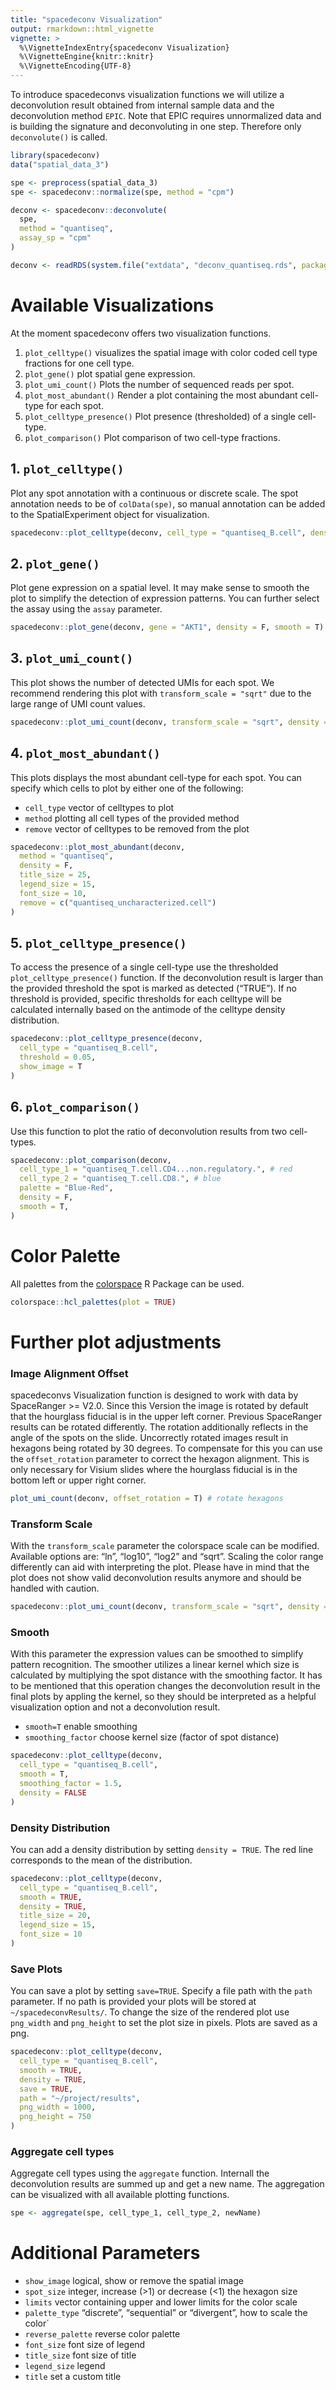 ```yaml
---
title: "spacedeconv Visualization"
output: rmarkdown::html_vignette
vignette: >
  %\VignetteIndexEntry{spacedeconv Visualization}
  %\VignetteEngine{knitr::knitr}
  %\VignetteEncoding{UTF-8}
---
```


To introduce spacedeconvs visualization functions we will utilize a deconvolution result obtained from internal sample data and the deconvolution method `EPIC`. Note that EPIC requires unnormalized data and is building the signature and deconvoluting in one step. Therefore only `deconvolute()` is called. 

```r
library(spacedeconv)
data("spatial_data_3")

spe <- preprocess(spatial_data_3)
spe <- spacedeconv::normalize(spe, method = "cpm")

deconv <- spacedeconv::deconvolute(
  spe,
  method = "quantiseq",
  assay_sp = "cpm"
)
```

```r
deconv <- readRDS(system.file("extdata", "deconv_quantiseq.rds", package = "spacedeconv"))
```


# Available Visualizations

At the moment spacedeconv offers two visualization functions. 

1. `plot_celltype()` visualizes the spatial image with color coded cell type fractions for one cell type. 
2. `plot_gene()` plot spatial gene expression.
3. `plot_umi_count()` Plots the number of sequenced reads per spot.
4. `plot_most_abundant()` Render a plot containing the most abundant cell-type for each spot.
5. `plot_celltype_presence()` Plot presence (thresholded) of a single cell-type.
6. `plot_comparison()` Plot comparison of two cell-type fractions.

## 1. `plot_celltype()`
Plot any spot annotation with a continuous or discrete scale. The spot annotation needs to be of `colData(spe)`, so manual annotation can be added to the SpatialExperiment object for visualization. 
```r
spacedeconv::plot_celltype(deconv, cell_type = "quantiseq_B.cell", density = F, smooth = T)
```

## 2. `plot_gene()`

Plot gene expression on a spatial level. It may make sense to smooth the plot to simplify the detection of expression patterns. You can further select the assay using the `assay` parameter.

```r
spacedeconv::plot_gene(deconv, gene = "AKT1", density = F, smooth = T)
```

## 3. `plot_umi_count()`
This plot shows the number of detected UMIs for each spot. We recommend rendering this plot with `transform_scale = "sqrt"` due to the large range of UMI count values. 

```r
spacedeconv::plot_umi_count(deconv, transform_scale = "sqrt", density = F, smooth = T)
```

## 4. `plot_most_abundant()`
This plots displays the most abundant cell-type for each spot. You can specify which cells to plot by either one of the following: 

* `cell_type` vector of celltypes to plot 
* `method` plotting all cell types of the provided method
* `remove` vector of celltypes to be removed from the plot
```r
spacedeconv::plot_most_abundant(deconv,
  method = "quantiseq",
  density = F,
  title_size = 25,
  legend_size = 15,
  font_size = 10,
  remove = c("quantiseq_uncharacterized.cell")
)
```

## 5. `plot_celltype_presence()`

To access the presence of a single cell-type use the thresholded `plot_celltype_presence()` function. If the deconvolution result is larger than the provided threshold the spot is marked as detected ("TRUE"). If no threshold is provided, specific thresholds for each celltype will be calculated internally based on the antimode of the celltype density distribution.

```r
spacedeconv::plot_celltype_presence(deconv,
  cell_type = "quantiseq_B.cell",
  threshold = 0.05,
  show_image = T
)
```

##  6. `plot_comparison()`
Use this function to plot the ratio of deconvolution results from two cell-types.

```r
spacedeconv::plot_comparison(deconv,
  cell_type_1 = "quantiseq_T.cell.CD4...non.regulatory.", # red
  cell_type_2 = "quantiseq_T.cell.CD8.", # blue
  palette = "Blue-Red",
  density = F,
  smooth = T,
)
```


# Color Palette 
All palettes from the [colorspace](https://colorspace.r-forge.r-project.org/) R Package can be used. 
```r
colorspace::hcl_palettes(plot = TRUE)
```

# Further plot adjustments

### Image Alignment Offset
spacedeconvs Visualization function is designed to work with data by SpaceRanger >= V2.0. Since this Version the image is rotated by default that the hourglass fiducial is in the upper left corner. Previous SpaceRanger results can be rotated differently. The rotation additionally reflects in the angle of the spots on the slide. Uncorrectly rotated images result in hexagons being rotated by 30 degrees. To compensate for this you can use the `offset_rotation` parameter to correct the hexagon alignment. This is only necessary for Visium slides where the hourglass fiducial is in the bottom left or upper right corner. 

```r
plot_umi_count(deconv, offset_rotation = T) # rotate hexagons
```
### Transform Scale 

With the `transform_scale` parameter the colorspace scale can be modified. Available options are: "ln", "log10", "log2" and "sqrt". Scaling the color range differently can aid with interpreting the plot. Please have in mind that the plot does not show valid deconvolution results anymore and should be handled with caution. 

```r
spacedeconv::plot_umi_count(deconv, transform_scale = "sqrt", density = FALSE)
```


### Smooth

With this parameter the expression values can be smoothed to simplify pattern recognition. The smoother utilizes a linear kernel which size is calculated by multiplying the spot distance with the smoothing factor. It has to be mentioned that this operation changes the deconvolution result in the final plots by appling the kernel, so they should be interpreted as a helpful visualization option and not a deconvolution result.  

* `smooth=T` enable smoothing 
* `smoothing_factor` choose kernel size (factor of spot distance)

```r
spacedeconv::plot_celltype(deconv,
  cell_type = "quantiseq_B.cell",
  smooth = T,
  smoothing_factor = 1.5,
  density = FALSE
)
```

### Density Distribution 
You can add a density distribution by setting `density = TRUE`. The red line corresponds to the mean of the distribution. 

```r
spacedeconv::plot_celltype(deconv,
  cell_type = "quantiseq_B.cell",
  smooth = TRUE,
  density = TRUE,
  title_size = 20,
  legend_size = 15,
  font_size = 10
)
```

### Save Plots
You can save a plot by setting `save=TRUE`. Specify a file path with the `path` parameter. If no path is provided your plots will be stored at `~/spacedeconvResults/`. To change the size of the rendered plot use `png_width` and `png_height` to set the plot size in pixels. Plots are saved as a png. 

```r
spacedeconv::plot_celltype(deconv,
  cell_type = "quantiseq_B.cell",
  smooth = TRUE,
  density = TRUE,
  save = TRUE,
  path = "~/project/results",
  png_width = 1000,
  png_height = 750
)
```

### Aggregate cell types
Aggregate cell types using the `aggregate` function. Internall the deconvolution results are summed up and get a new name. The aggregation can be visualized with all available plotting functions.

```r
spe <- aggregate(spe, cell_type_1, cell_type_2, newName)
```



# Additional Parameters 

* `show_image` logical, show or remove the spatial image
* `spot_size` integer, increase (>1) or decrease (<1) the hexagon size
* `limits` vector containing upper and lower limits for the color scale
* `palette_type` "discrete", "sequential" or "divergent", how to scale the color´
* `reverse_palette` reverse color palette
* `font_size` font size of legend 
* `title_size` font size of title
* `legend_size` legend 
* `title` set a custom title
